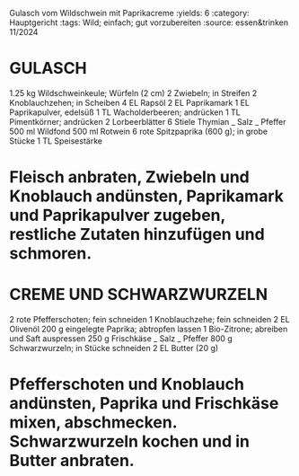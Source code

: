 Gulasch vom Wildschwein mit Paprikacreme
:yields: 6
:category: Hauptgericht
:tags: Wild; einfach; gut vorzubereiten
:source: essen&trinken 11/2024

# GULASCH

1.25 kg Wildschweinkeule; Würfeln (2 cm)
2 Zwiebeln; in Streifen
2 Knoblauchzehen; in Scheiben
4 EL Rapsöl
2 EL Paprikamark
1 EL Paprikapulver, edelsüß
1 TL Wacholderbeeren; andrücken
1 TL Pimentkörner; andrücken
2 Lorbeerblätter
6 Stiele Thymian
_ Salz
_ Pfeffer
500 ml Wildfond
500 ml Rotwein
6 rote Spitzpaprika (600 g); in grobe Stücke
1 TL Speisestärke

# Fleisch anbraten, Zwiebeln und Knoblauch andünsten, Paprikamark und Paprikapulver zugeben, restliche Zutaten hinzufügen und schmoren.

# CREME UND SCHWARZWURZELN

2 rote Pfefferschoten; fein schneiden
1 Knoblauchzehe; fein schneiden
2 EL Olivenöl
200 g eingelegte Paprika; abtropfen lassen
1 Bio-Zitrone; abreiben und Saft auspressen
250 g Frischkäse
_ Salz
_ Pfeffer
800 g Schwarzwurzeln; in Stücke schneiden
2 EL Butter (20 g)

# Pfefferschoten und Knoblauch andünsten, Paprika und Frischkäse mixen, abschmecken. Schwarzwurzeln kochen und in Butter anbraten.
